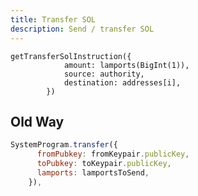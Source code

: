 ```yaml
---
title: Transfer SOL
description: Send / transfer SOL 
---
```


```tsx
getTransferSolInstruction({
            amount: lamports(BigInt(1)),
            source: authority,
            destination: addresses[i],
        })
```

## Old Way
```js
SystemProgram.transfer({
      fromPubkey: fromKeypair.publicKey,
      toPubkey: toKeypair.publicKey,
      lamports: lamportsToSend,
    }),
```
